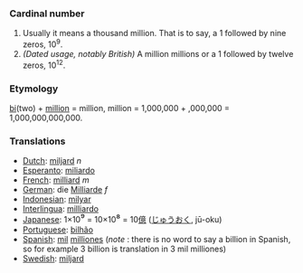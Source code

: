 ===Cardinal number===
#Usually it means a thousand million. That is to say, a 1 followed by nine zeros, 10<sup>9</sup>.
#''(Dated usage, notably British)'' A million millions or a 1 followed by twelve zeros, 10<sup>12</sup>.

===Etymology===
[[bi]](two) + [[million]] = million, million = 1,000,000 + ,000,000 = 1,000,000,000,000.

===Translations===
*[[Dutch]]: [[miljard]] ''n''
*[[Esperanto]]: [[miliardo]]
*[[French]]: [[milliard]] ''m''
*[[German]]: die [[Milliarde]] ''f''
*[[Indonesian]]: [[milyar]]
*[[Interlingua]]: [[milliardo]]
*[[Japanese]]: 1×10<big>⁹</big> = 10×10<big>⁸</big> = 10[[億]] ([[じゅう]][[おく]], jū-oku)
*[[Portuguese]]: [[bilhão]]
*[[Spanish]]: [[mil]] [[million]]es (''note'' : there is no word to say a billion in Spanish, so for example 3 billion is translation in 3 mil milliones)
*[[Swedish]]: [[miljard]]